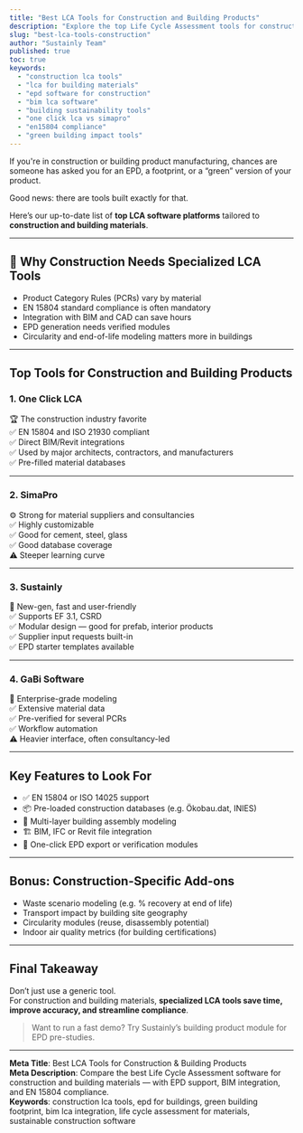 ```yaml
---
title: "Best LCA Tools for Construction and Building Products"
description: "Explore the top Life Cycle Assessment tools for construction materials, EPDs, and sustainable building design — with support for EN 15804, BIM integration, and EF compliance."
slug: "best-lca-tools-construction"
author: "Sustainly Team"
published: true
toc: true
keywords:
  - "construction lca tools"
  - "lca for building materials"
  - "epd software for construction"
  - "bim lca software"
  - "building sustainability tools"
  - "one click lca vs simapro"
  - "en15804 compliance"
  - "green building impact tools"
---
```


If you're in construction or building product manufacturing, chances are someone has asked you for an EPD, a footprint, or a “green” version of your product.

Good news: there are tools built exactly for that.

Here’s our up-to-date list of **top LCA software platforms** tailored to **construction and building materials**.

---

## 🧱 Why Construction Needs Specialized LCA Tools

- Product Category Rules (PCRs) vary by material  
- EN 15804 standard compliance is often mandatory  
- Integration with BIM and CAD can save hours  
- EPD generation needs verified modules  
- Circularity and end-of-life modeling matters more in buildings

---

## Top Tools for Construction and Building Products

### 1. **One Click LCA**  
🏆 The construction industry favorite  
✅ EN 15804 and ISO 21930 compliant  
✅ Direct BIM/Revit integrations  
✅ Used by major architects, contractors, and manufacturers  
✅ Pre-filled material databases  

---

### 2. **SimaPro**  
⚙️ Strong for material suppliers and consultancies  
✅ Highly customizable  
✅ Good for cement, steel, glass  
✅ Good database coverage  
⚠️ Steeper learning curve  

---

### 3. **Sustainly**  
🚀 New-gen, fast and user-friendly  
✅ Supports EF 3.1, CSRD  
✅ Modular design — good for prefab, interior products  
✅ Supplier input requests built-in  
✅ EPD starter templates available

---

### 4. **GaBi Software**  
🏢 Enterprise-grade modeling  
✅ Extensive material data  
✅ Pre-verified for several PCRs  
✅ Workflow automation  
⚠️ Heavier interface, often consultancy-led

---

## Key Features to Look For

- ✅ EN 15804 or ISO 14025 support  
- 📦 Pre-loaded construction databases (e.g. Ökobau.dat, INIES)  
- 🧱 Multi-layer building assembly modeling  
- 🏗️ BIM, IFC or Revit file integration  
- 📄 One-click EPD export or verification modules

---

## Bonus: Construction-Specific Add-ons

- Waste scenario modeling (e.g. % recovery at end of life)  
- Transport impact by building site geography  
- Circularity modules (reuse, disassembly potential)  
- Indoor air quality metrics (for building certifications)

---

## Final Takeaway

Don’t just use a generic tool.  
For construction and building materials, **specialized LCA tools save time, improve accuracy, and streamline compliance**.

> Want to run a fast demo? Try Sustainly’s building product module for EPD pre-studies.

---

**Meta Title**: Best LCA Tools for Construction & Building Products  
**Meta Description**: Compare the best Life Cycle Assessment software for construction and building materials — with EPD support, BIM integration, and EN 15804 compliance.  
**Keywords**: construction lca tools, epd for buildings, green building footprint, bim lca integration, life cycle assessment for materials, sustainable construction software
